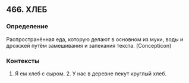 ## 466. ХЛЕБ
### Определение
Распространённая еда, которую делают в основном из муки, воды и дрожжей путём замешивания и запекания текста. (Concepticon)

### Контексты
1. Я ем хлеб с сыром. 2. У нас в деревне пекут круглый хлеб.

